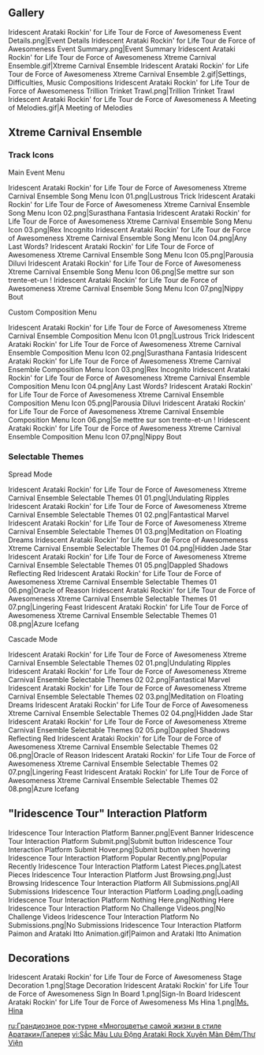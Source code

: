 {{Event Tabs
|subpage1 = Xtreme Carnival Ensemble
|subpage2 = Trillion Trinket Trawl
|subpage3 = A Meeting of Melodies
}}
==Gallery==
<gallery>
Iridescent Arataki Rockin' for Life Tour de Force of Awesomeness Event Details.png|Event Details
Iridescent Arataki Rockin' for Life Tour de Force of Awesomeness Event Summary.png|Event Summary
Iridescent Arataki Rockin' for Life Tour de Force of Awesomeness Xtreme Carnival Ensemble.gif|Xtreme Carnival Ensemble
Iridescent Arataki Rockin' for Life Tour de Force of Awesomeness Xtreme Carnival Ensemble 2.gif|Settings, Difficulties, Music Compositions
Iridescent Arataki Rockin' for Life Tour de Force of Awesomeness Trillion Trinket Trawl.png|Trillion Trinket Trawl
Iridescent Arataki Rockin' for Life Tour de Force of Awesomeness A Meeting of Melodies.gif|A Meeting of Melodies
</gallery>

==Xtreme Carnival Ensemble==
===Track Icons===
;Main Event Menu
<gallery>
Iridescent Arataki Rockin' for Life Tour de Force of Awesomeness Xtreme Carnival Ensemble Song Menu Icon 01.png|Lustrous Trick
Iridescent Arataki Rockin' for Life Tour de Force of Awesomeness Xtreme Carnival Ensemble Song Menu Icon 02.png|Surasthana Fantasia
Iridescent Arataki Rockin' for Life Tour de Force of Awesomeness Xtreme Carnival Ensemble Song Menu Icon 03.png|Rex Incognito
Iridescent Arataki Rockin' for Life Tour de Force of Awesomeness Xtreme Carnival Ensemble Song Menu Icon 04.png|Any Last Words?
Iridescent Arataki Rockin' for Life Tour de Force of Awesomeness Xtreme Carnival Ensemble Song Menu Icon 05.png|Parousia Diluvi
Iridescent Arataki Rockin' for Life Tour de Force of Awesomeness Xtreme Carnival Ensemble Song Menu Icon 06.png|Se mettre sur son trente-et-un !
Iridescent Arataki Rockin' for Life Tour de Force of Awesomeness Xtreme Carnival Ensemble Song Menu Icon 07.png|Nippy Bout
</gallery>

;Custom Composition Menu
<gallery>
Iridescent Arataki Rockin' for Life Tour de Force of Awesomeness Xtreme Carnival Ensemble Composition Menu Icon 01.png|Lustrous Trick
Iridescent Arataki Rockin' for Life Tour de Force of Awesomeness Xtreme Carnival Ensemble Composition Menu Icon 02.png|Surasthana Fantasia
Iridescent Arataki Rockin' for Life Tour de Force of Awesomeness Xtreme Carnival Ensemble Composition Menu Icon 03.png|Rex Incognito
Iridescent Arataki Rockin' for Life Tour de Force of Awesomeness Xtreme Carnival Ensemble Composition Menu Icon 04.png|Any Last Words?
Iridescent Arataki Rockin' for Life Tour de Force of Awesomeness Xtreme Carnival Ensemble Composition Menu Icon 05.png|Parousia Diluvi
Iridescent Arataki Rockin' for Life Tour de Force of Awesomeness Xtreme Carnival Ensemble Composition Menu Icon 06.png|Se mettre sur son trente-et-un !
Iridescent Arataki Rockin' for Life Tour de Force of Awesomeness Xtreme Carnival Ensemble Composition Menu Icon 07.png|Nippy Bout
</gallery>

===Selectable Themes===
;Spread Mode<!-- NOTE: These screenshots were taken with the "Continuous Playing Effects" turned OFF -->
<gallery>
Iridescent Arataki Rockin' for Life Tour de Force of Awesomeness Xtreme Carnival Ensemble Selectable Themes 01 01.png|Undulating Ripples
Iridescent Arataki Rockin' for Life Tour de Force of Awesomeness Xtreme Carnival Ensemble Selectable Themes 01 02.png|Fantastical Marvel
Iridescent Arataki Rockin' for Life Tour de Force of Awesomeness Xtreme Carnival Ensemble Selectable Themes 01 03.png|Meditation on Floating Dreams
Iridescent Arataki Rockin' for Life Tour de Force of Awesomeness Xtreme Carnival Ensemble Selectable Themes 01 04.png|Hidden Jade Star
Iridescent Arataki Rockin' for Life Tour de Force of Awesomeness Xtreme Carnival Ensemble Selectable Themes 01 05.png|Dappled Shadows Reflecting Red
Iridescent Arataki Rockin' for Life Tour de Force of Awesomeness Xtreme Carnival Ensemble Selectable Themes 01 06.png|Oracle of Reason
Iridescent Arataki Rockin' for Life Tour de Force of Awesomeness Xtreme Carnival Ensemble Selectable Themes 01 07.png|Lingering Feast
Iridescent Arataki Rockin' for Life Tour de Force of Awesomeness Xtreme Carnival Ensemble Selectable Themes 01 08.png|Azure Icefang
</gallery>

;Cascade Mode
<gallery>
Iridescent Arataki Rockin' for Life Tour de Force of Awesomeness Xtreme Carnival Ensemble Selectable Themes 02 01.png|Undulating Ripples
Iridescent Arataki Rockin' for Life Tour de Force of Awesomeness Xtreme Carnival Ensemble Selectable Themes 02 02.png|Fantastical Marvel
Iridescent Arataki Rockin' for Life Tour de Force of Awesomeness Xtreme Carnival Ensemble Selectable Themes 02 03.png|Meditation on Floating Dreams
Iridescent Arataki Rockin' for Life Tour de Force of Awesomeness Xtreme Carnival Ensemble Selectable Themes 02 04.png|Hidden Jade Star
Iridescent Arataki Rockin' for Life Tour de Force of Awesomeness Xtreme Carnival Ensemble Selectable Themes 02 05.png|Dappled Shadows Reflecting Red
Iridescent Arataki Rockin' for Life Tour de Force of Awesomeness Xtreme Carnival Ensemble Selectable Themes 02 06.png|Oracle of Reason
Iridescent Arataki Rockin' for Life Tour de Force of Awesomeness Xtreme Carnival Ensemble Selectable Themes 02 07.png|Lingering Feast
Iridescent Arataki Rockin' for Life Tour de Force of Awesomeness Xtreme Carnival Ensemble Selectable Themes 02 08.png|Azure Icefang
</gallery>

=="Iridescence Tour" Interaction Platform==
<gallery>
Iridescence Tour Interaction Platform Banner.png|Event Banner
Iridescence Tour Interaction Platform Submit.png|Submit button
Iridescence Tour Interaction Platform Submit Hover.png|Submit button when hovering
Iridescence Tour Interaction Platform Popular Recently.png|Popular Recently
Iridescence Tour Interaction Platform Latest Pieces.png|Latest Pieces
Iridescence Tour Interaction Platform Just Browsing.png|Just Browsing
Iridescence Tour Interaction Platform All Submissions.png|All Submissions
Iridescence Tour Interaction Platform Loading.png|Loading
Iridescence Tour Interaction Platform Nothing Here.png|Nothing Here
Iridescence Tour Interaction Platform No Challenge Videos.png|No Challenge Videos
Iridescence Tour Interaction Platform No Submissions.png|No Submissions
Iridescence Tour Interaction Platform Paimon and Arataki Itto Animation.gif|Paimon and Arataki Itto Animation
</gallery>

==Decorations==
<gallery>
Iridescent Arataki Rockin' for Life Tour de Force of Awesomeness Stage Decoration 1.png|Stage Decoration
Iridescent Arataki Rockin' for Life Tour de Force of Awesomeness Sign In Board 1.png|Sign-In Board
Iridescent Arataki Rockin' for Life Tour de Force of Awesomeness Ms Hina 1.png|[[Ms. Hina]]
</gallery>

[[ru:Грандиозное рок-турне «Многоцветье самой жизни в стиле Аратаки»/Галерея]]
[[vi:Sắc Màu Lưu Động Arataki Rock Xuyên Màn Đêm/Thư Viện]]